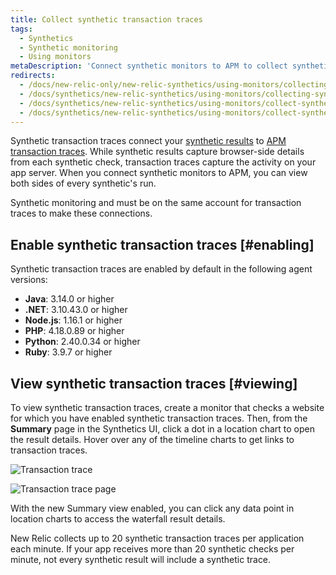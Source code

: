 ```yaml
---
title: Collect synthetic transaction traces
tags:
  - Synthetics
  - Synthetic monitoring
  - Using monitors
metaDescription: 'Connect synthetic monitors to APM to collect synthetic transaction traces, which collect an APM transaction trace for each monitor result.'
redirects:
  - /docs/new-relic-only/new-relic-synthetics/using-monitors/collecting-synthetic-transaction-traces
  - /docs/synthetics/new-relic-synthetics/using-monitors/collecting-synthetic-transaction-traces
  - /docs/synthetics/new-relic-synthetics/using-monitors/collect-synthetic-transaction-traces
  - /docs/synthetics/new-relic-synthetics/using-monitors/collect-synthetics-transaction-traces
---
```




Synthetic transaction traces connect your [synthetic results](/docs/synthetics/new-relic-synthetics/using-monitors/viewing-monitor-results) to [APM transaction traces](/docs/apm/traces/transaction-traces/transaction-traces). While synthetic results capture browser-side details from each synthetic check, transaction traces capture the activity on your app server. When you connect synthetic monitors to APM, you can view both sides of every synthetic's run.

<Callout variant="important">
  Synthetic monitoring and <InlinePopover type="apm" /> must be on the same account for transaction traces to make these connections.
</Callout>

## Enable synthetic transaction traces [#enabling]

Synthetic transaction traces are enabled by default in the following <InlinePopover type="apm" /> agent versions:

* **Java**: 3.14.0 or higher
* **.NET**: 3.10.43.0 or higher
* **Node.js**: 1.16.1 or higher
* **PHP**: 4.18.0.89 or higher
* **Python**: 2.40.0.34 or higher
* **Ruby**: 3.9.7 or higher

## View synthetic transaction traces [#viewing]

To view synthetic transaction traces, create a monitor that checks a website for which you have enabled synthetic transaction traces. Then, from the **Summary** page in the Synthetics UI, click a dot in a location chart to open the result details. Hover over any of the timeline charts to get links to transaction traces.

<img
  title="Transaction trace"
  alt="Transaction trace"
  src={syntheticTransactTraceDot}
/>

<img
  title="Transaction trace page"
  alt="Transaction trace page"
  src={syntheticTransactTracePage}
/>

<figcaption>
  With the new Summary view enabled, you can click any data point in location charts to access the waterfall result details.
</figcaption>

New Relic collects up to 20 synthetic transaction traces per application each minute. If your app receives more than 20 synthetic checks per minute, not every synthetic result will include a synthetic trace.
